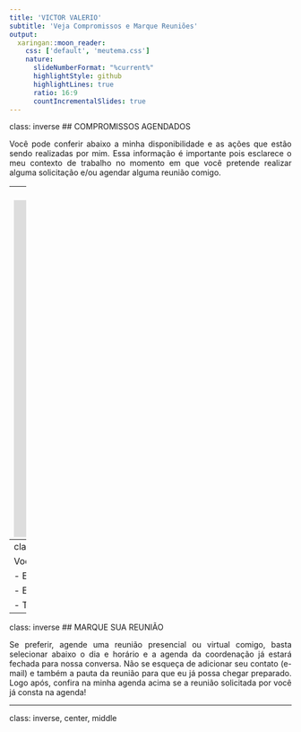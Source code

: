 ```yaml
---
title: 'VICTOR VALERIO'
subtitle: 'Veja Compromissos e Marque Reuniões'
output:
  xaringan::moon_reader:
    css: ['default', 'meutema.css']
    nature:
      slideNumberFormat: "%current%"
      highlightStyle: github
      highlightLines: true
      ratio: 16:9
      countIncrementalSlides: true
---
```

class: inverse
## COMPROMISSOS AGENDADOS
<div style="text-align: justify">
Você pode conferir abaixo a minha disponibilidade e as ações que estão 
sendo realizadas por mim. Essa informação é importante pois esclarece o meu 
contexto de trabalho no momento em que você pretende realizar alguma 
solicitação e/ou agendar alguma reunião comigo. 

---
class: inverse, center, middle 
<iframe src="https://calendar.google.com/calendar/embed?height=600&wkst=2&bgcolor=%23ffffff&ctz=America%2FSao_Paulo&showTitle=0&showDate=0&showPrint=0&showCalendars=0&showTz=0&mode=WEEK&src=dmljdG9yLmRtdkB1bmlmZWkuZWR1LmJy&src=Y18wcHRmdnNzZmk1Z3U2N3UxcXViazNtZTIzY0Bncm91cC5jYWxlbmRhci5nb29nbGUuY29t&src=YWRtLml0YWp1YmFAdW5pZmVpLmVkdS5icg&src=dmljdG9yLmRtdkBnbWFpbC5jb20&color=%23039BE5&color=%23F6BF26&color=%23D50000&color=%23F4511E" style="border-width:0" width="800" height="600" frameborder="0" scrolling="no"></iframe>

---
class: inverse
## ENTRE EM CONTATO
<div style="text-align: justify">

Você pode entrar em contato diretamente comigo pelos seguintes canais de 
comunicação:

- E-mail (Coordenação de Curso ADM): adm.itajuba@unifei.edu.br

- E-mail (Profissional): victor.dmv@unifei.edu.br

- Telefone: (35) 3629-1151

---
class: inverse
## MARQUE SUA REUNIÃO
<div style="text-align: justify">

Se preferir, agende uma reunião presencial ou virtual comigo, basta 
selecionar abaixo o dia e horário e a agenda da coordenação já estará 
fechada para nossa  conversa. Não se esqueça de adicionar seu contato 
(e-mail) e também a pauta da reunião para que eu já possa chegar preparado. 
Logo após, confira na minha agenda acima se a reunião solicitada por você 
já consta na agenda!

---
class: inverse, center, middle 
<!-- Widget em linha do Calendly - início -->
<div class="calendly-inline-widget" data-url="https://calendly.com/profvictorvalerio/coordenacao-adm?hide_event_type_details=1&hide_gdpr_banner=1" style="min-width:320px;height:700px;"></div>
<script type="text/javascript" src="https://assets.calendly.com/assets/external/widget.js" async></script>
<!-- Widget em linha do Calendly - fim -->








